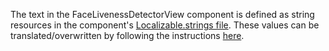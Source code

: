 The text in the FaceLivenessDetectorView component is defined as string resources in the component's [Localizable.strings file](https://github.com/aws-amplify/amplify-ui-swift-liveness/blob/main/Sources/FaceLiveness/Resources/Base.lproj/Localizable.strings). These values can be translated/overwritten by following the instructions [here](https://developer.apple.com/documentation/xcode/localization).
